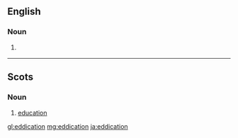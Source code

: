 ==English==

===Noun===
{{en-noun|-}}

# {{label|en|UK|dated}} {{eye dialect of|education|lang=en}}

----

==Scots==

===Noun===
{{sco-noun|-}}

# [[education]]

[[gl:eddication]]
[[mg:eddication]]
[[ja:eddication]]